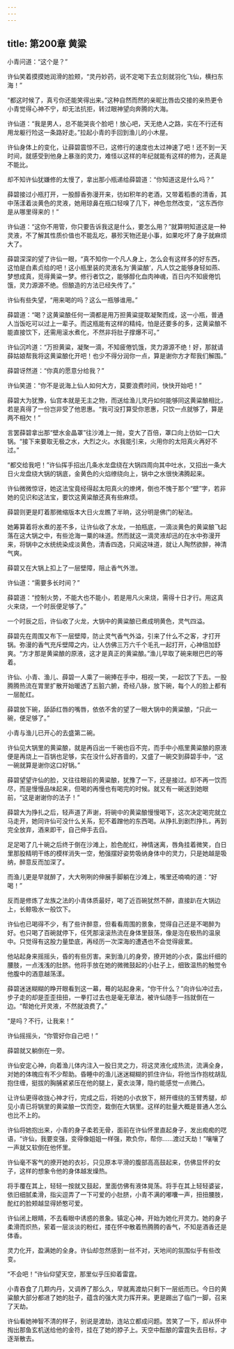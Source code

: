 ```yaml
---
---
---
```

title: 第200章 黄粱
---





小青问道：“这个是？”

许仙笑着摸摸她润滑的脸颊，“灵丹妙药，说不定喝下去立刻就羽化飞仙，横扫东海！”

“都这时候了，真亏你还能笑得出来。”这种自然而然的亲昵比唇齿交接的亲热更令小青觉得心神不宁，却无法抗拒，转过眼神望向奔腾的大海。

许仙道：“我是男人，总不能哭丧个脸吧！放心吧，天无绝人之路，实在不行还有用龙躯行险这一条路好走。”拉起小青的手回到渔儿的小木屋。

许仙身体上的变化，让薛碧震惊不已，这修行的速度也太过神速了吧！还不到一天时间，就感受到他身上暴涨的灵力，难怪以这样的年纪就能有这样的修为，还真是不能比。

却不知许仙犹嫌修的太慢了，拿出那小瓶递给薛碧道：“你知道这是什么吗？”

薛碧接过小瓶打开，一股醇香弥漫开来，彷如积年的老酒，又带着稻黍的清香，其中荡漾着淡黄色的灵液，她用琼鼻在瓶口轻嗅了几下，神色忽然改变，“这东西你是从哪里得来的！”

许仙道：“这你不用管，你只要告诉我这是什么，要怎么用？”就算明知道这是一种灵液，不了解其性质价值也不能乱吃，暴殄天物还是小事，如果吃坏了身子就麻烦大了。

薛碧深深的望了许仙一眼，“真不知你一个凡人身上，怎么会有这样多的好东西，这怕是白素贞给的吧！这小瓶里装的灵液名为‘黄粱酿’，凡人饮之能够身轻如燕、梦想成真，觅得黄粱一梦。修行者饮之，能够醇化血肉神魂，百日内不知疲倦饥饿，灵力源源不绝。但酿造的方法已经失传了。”

许仙有些失望，“用来喝的吗？这么一瓶够谁用。”

薛碧道：“喝？这黄粱酿任何一滴都是用万担黄粱提取凝聚而成，这一小瓶，普通人当饭吃可以过上一辈子。而这瓶能有这样的精纯，怕是还要多的多，这黄粱酿不能直接饮下，还需用滚水煮化，不然非将肚子撑爆不可。”

许仙沉吟道：“万担黄粱，凝聚一滴，不知疲倦饥饿，灵力源源不绝！好，那就请薛姑娘帮我将这黄粱酿化开吧！也少不得分润你一点，算是谢你方才帮我们解围。”

薛碧讶然道：“你真的愿意分给我？”

许仙笑道：“你不是说海上仙人如何大方，莫要浪费时间，快快开始吧！”

薛碧大为犹豫，仙宫本就是无主之物，而送给渔儿灵丹如何能够同这黄粱酿相比，若是真得了一份岂非受了他恩惠。“我可没打算受你恩惠，只饮一点就够了，算是两不相欠！”

言罢薛碧拿出那“壁水金晶罩”往沙滩上一抛，变大了百倍，罩口向上彷如一口大锅。“接下来要取无极之水，大烈之火。水我能引来，火用你的太阳真火再好不过。”

“都交给我吧！”许仙挥手招出几条水龙盘绕在大锅四周向其中吐水，又招出一条大日火龙盘绕大锅的锅底，金黄色的火焰缭绕向上，锅中之水很快沸腾起来。

许仙微微惊讶，她这法宝竟经得起太阳真火的燎烤，倒也不愧于那个“壁”字，若非她的见识和这法宝，要饮这黄粱酿还真有些麻烦。

薛碧则更是盯着那微缩版本大日火龙瞧了半晌，这分明是佛门的秘法。

她筹算着将水煮的差不多，让许仙收了水龙，一拍瓶底，一滴淡黄色的黄粱酿飞起落在这大锅之中，有些沧海一粟的味道。然而就这一滴灵液却迅的在水中弥漫开来，将锅中之水统统染成淡黄色，清香四逸，只闻这味道，就让人陶然欲醉，神清气爽。

薛碧又在大锅上扣上了一层壁障，阻止香气外泄。

许仙道：“需要多长时间？”

薛碧道：“控制火势，不能大也不能小，若是用凡火来烧，需得十日才行。用这真火来烧，一个时辰便足够了。”

一个时辰之后，许仙收了火龙，大锅中的黄粱酿已煮成明黄色，灵气四溢。

薛碧先在周围又布下一层壁障，防止灵气香气外溢，引来了什么不之客，才打开锅。弥漫的香气充斥壁障之内，让人仿佛三万六千个毛孔一起打开，心神倍加舒爽。“方才那是黄粱酿的原液，这才是真正的黄粱酿。”渔儿早取了碗来眼巴巴的等着。

许仙、小青、渔儿、薛碧一人乘了一碗捧在手中，相视一笑，一起饮了下去。一股腾腾热流在胃里扩散开始暖透了五脏六腑，奇经八脉，放下碗，每个人的脸上都有一层酡红。

薛碧放下碗，舔舔红唇的嘴唇，依依不舍的望了一眼大锅中的黄粱酿，“只此一碗，便足够了。”

小青与渔儿已开心的去盛第二碗。

许仙见大锅里的黄粱酿，就是再舀出一千碗也舀不完，而手中小瓶里黄粱酿的原液便是再烧上一百锅也足够，实在没什么好吝啬的，又盛了一碗交到薛碧手中，“这一碗就算是谢你这口好锅。”

薛碧望望许仙的脸，又往往眼前的黄粱酿，犹豫了一下，还是接过。却不再一饮而尽，而是慢慢品味起来，但喝的再慢也有喝完的时候。就又有一碗送到她眼前，“这是谢谢你的法子！”

薛碧大为挣扎之后，轻声道了声谢，将碗中的黄粱酿慢慢喝下，这次决定喝完就立马走开，她同许仙可没什么关系，犯不着蹭他的东西喝。从挣扎到剧烈挣扎，再到完全放弃，酒来即干，自己伸手去舀。

足足喝了几十碗之后终于倒在沙滩上，脸色酡红，神情迷离，唇角挂着微笑，白日里那股精明干练的模样消失一空，勉强摆好姿势吸纳身体中的灵力，只是她越是吸纳，醉意反而加深了。

而渔儿更是早就醉了，大大咧咧的伸展手脚躺在沙滩上，嘴里还喃喃的道：“好喝！”

反而是修炼了龙族之法的小青体质最好，喝了近百碗犹然不醉，直接趴在大锅边上，长鲸吸水一般饮下。

许仙也已喝得不少，有了些许醉意，但看看周围的景象，觉得自己还是不喝醉为好。也只喝了百碗就停下，任凭那滚滚热流在身体里鼓荡，像是泡在极热的温泉中。只觉得有这股力量垫底，再经历一次深海的遭遇也不会觉得疲累。

他站起身来摇摇头，昏的有些厉害。来到渔儿的身旁，撩开她的小衣，露出纤细的腰肢，一点浅浅的肚脐。他将手放在她的微微鼓起的小肚子上，细致温热的触觉令他腹中的酒意越荡漾。

薛碧迷迷糊糊的睁开眼看到这一幕，蓦的站起身来，“你干什么？”向许仙冲过去，步子走的却是歪歪扭扭，一拳打过去也是毫无章法，被许仙随手一挡就倒在一边。“帮她化开灵液，不然就浪费了。”

“是吗？不行，让我来！”

许仙摇摇头，“你管好你自己吧！”

薛碧就又躺倒在一旁。

许仙安定心神，向着渔儿体内注入一股日灵之力，将这灵液化成热流，流满全身，对她的体魄应有不少帮助。昏睡中的渔儿迷迷糊糊的抓住许仙，将他当作抱枕胡乱抱住缠，挺拔的胸脯紧紧压在他的腿上，夏衣淡薄，隐约能感觉一点微凸。

让许仙更得收拢心神才行，完成之后，将她的小衣放下，掰开缠绕的玉臂秀腿，却见小青已将锅里的黄粱酿一饮而空，栽倒在大锅里。这样的肚量大概是普通人怎么也比不上的。

许仙将她抱出来，小青的身子柔若无骨，面前在许仙怀里直起身子，发出痴痴的呓语，“许仙，我要变强，变得像姐姐一样强，欺负你，帮你……渡过天劫！”嚷嚷了一声就又软倒在他怀里。

许仙毫不客气的撩开她的衣衫，只见原本平滑的腹部高高鼓起来，仿佛显怀的女子，这样的想象令他的身体越发燥热。

将手覆在其上，轻轻一按就又鼓起，里面仿佛有液体晃荡。将手在其上轻轻婆娑，依旧细腻柔滑，指尖逗弄了一下可爱的小肚脐，小青不满的嘟囔一声，扭扭腰肢，酡红的脸颊越显得娇憨可爱。

许仙闭上眼睛，不去看眼中诱惑的景象。镇定心神，开始为她化开灵力。她的身子柔滑而炽热，萦着一层淡淡的粉红，搂在怀中散着热腾腾的香气，不知是酒香还是体香。

灵力化开，盈满她的全身。许仙却忽然感到一丝不对，天地间的氛围似乎有些改变。

“不会吧！”许仙仰望天空，那里似乎压抑着雷霆。

小青吞食了几颗内丹，又调养了那么久，早就离渡劫只剩下一层纸而已。今日的黄粱酿大部分都进了她的肚子，蕴含的强大灵力挥开来。更是踢出了临门一脚，召来了天劫。

许仙看她神智不清的样子，别说是渡劫，连站立都成问题。苦笑了一下，却从怀中掏出那鱼玄机送给他的金符，挂在了她的脖子上。天空中酝酿的雷霆失去目标，才逐渐散去。